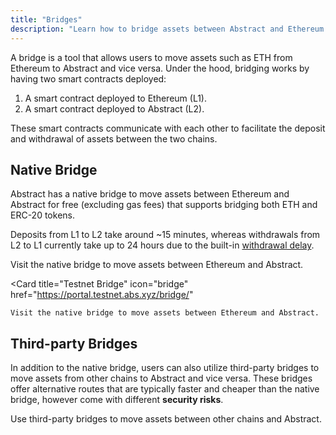 ```yaml
---
title: "Bridges"
description: "Learn how to bridge assets between Abstract and Ethereum."
---
```


A bridge is a tool that allows users to move assets such as ETH from Ethereum to Abstract and vice versa.
Under the hood, bridging works by having two smart contracts deployed:

1. A smart contract deployed to Ethereum (L1).
2. A smart contract deployed to Abstract (L2).

These smart contracts communicate with each other to facilitate the deposit and withdrawal of assets between the two chains.

## Native Bridge

Abstract has a native bridge to move assets between Ethereum and
Abstract for free (excluding gas fees) that supports bridging both ETH and ERC-20 tokens.

Deposits from L1 to L2 take around ~15 minutes, whereas
withdrawals from L2 to L1 currently take up to 24 hours due to the
built-in [withdrawal delay](https://docs.zksync.io/build/resources/withdrawal-delay#withdrawal-delay).

<CardGroup>
  <Card
    title="Mainnet Bridge"
    icon="bridge"
    href="https://bridge.abs.xyz/"
  >
    Visit the native bridge to move assets between Ethereum and Abstract.
  </Card>

  <Card
    title="Testnet Bridge"
    icon="bridge"
    href="https://portal.testnet.abs.xyz/bridge/"
  >
    Visit the native bridge to move assets between Ethereum and Abstract.
  </Card>
</CardGroup>

## Third-party Bridges

In addition to the native bridge, users can also utilize third-party bridges
to move assets from other chains to Abstract and vice versa.
These bridges offer alternative routes that are typically faster and cheaper than the native bridge,
however come with different **security risks**.

<Card title="View Third-party Bridges" icon="bridge" href="/ecosystem/bridges">
  Use third-party bridges to move assets between other chains and Abstract.
</Card>

